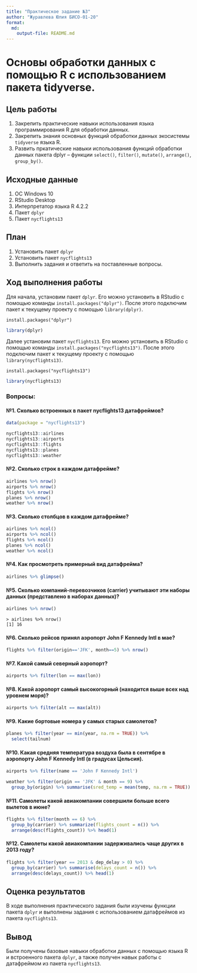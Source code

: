 ```yaml
---
title: "Практическое задание №3"
author: "Журавлева Юлия БИСО-01-20"
format: 
  md:
    output-file: README.md
---
```

# Основы обработки данных с помощью R с использованием пакета tidyverse.

## Цель работы

1. Закрепить практические навыки использования языка программирования R для обработки данных.
2. Закрепить знания основных функций обработки данных экосистемы `tidyverse` языка R.
3. Развить пркатические навыки использования функций обработки данных пакета dplyr – функции `select()`, `filter()`, `mutate()`, `arrange()`, `group_by()`.

## Исходные данные

1.  ОС Windows 10
2.  RStudio Desktop
3.  Интерпретатор языка R 4.2.2
4.  Пакет `dplyr`
5.  Пакет `nycflights13`

## План

1.  Установить пакет `dplyr`
2.  Установить пакет `nycflights13`
3.  Выполнить задания и ответить на поставленные вопросы.

## Ход выполнения работы

Для начала, установим пакет `dplyr`. Его можно установить в RStudio с помощью команды `install.packages("dplyr")`. После этого подключим пакет к текущему проекту с помощью `library(dplyr)`.
```
install.packages("dplyr")
```
```r
library(dplyr)
```

Далее установим пакет `nycflights13`. Его можно установить в RStudio с помощью команды `install.packages("nycflights13")`. После этого подключим пакет к текущему проекту с помощью `library(nycflights13)`.
```
install.packages("nycflights13")
```
```r
library(nycflights13)

```

### Вопросы:

#### №1. Сколько встроенных в пакет nycflights13 датафреймов?

```r
data(package = "nycflights13")

nycflights13::airlines
nycflights13::airports
nycflights13::flights
nycflights13::planes
nycflights13::weather
```

#### №2. Сколько строк в каждом датафрейме?

```r
airlines %>% nrow()
airports %>% nrow()
flights %>% nrow()
planes %>% nrow()
weather %>% nrow()
```

#### №3. Сколько столбцов в каждом датафрейме?

```r
airlines %>% ncol()
airports %>% ncol()
flights %>% ncol()
planes %>% ncol()
weather %>% ncol()
```

#### №4. Как просмотреть примерный вид датафрейма?

```r
airlines %>% glimpse()
```

#### №5. Сколько компаний-перевозчиков (carrier) учитывают эти наборы данных (представлено в наборах данных)?

```r
airlines %>% nrow()
```

```
> airlines %>% nrow()
[1] 16
```

#### №6. Сколько рейсов принял аэропорт John F Kennedy Intl в мае?

```r
flights %>% filter(origin=='JFK', month==5) %>% nrow()
```

#### №7. Какой самый северный аэропорт?

```r
airports %>% filter(lon == max(lon))
```

#### №8. Какой аэропорт самый высокогорный (находится выше всех над уровнем моря)?

```r
airports %>% filter(alt == max(alt))
```

#### №9. Какие бортовые номера у самых старых самолетов?

```r
planes %>% filter(year == min(year, na.rm = TRUE)) %>% 
  select(tailnum)
```

#### №10. Какая средняя температура воздуха была в сентябре в аэропорту John F Kennedy Intl (в градусах Цельсия).

```r
airports %>% filter(name == 'John F Kennedy Intl')

weather %>% filter(origin == 'JFK' & month == 9) %>% 
  group_by(origin) %>% summarise(sred_temp = mean(temp, na.rm = TRUE))
```

#### №11. Самолеты какой авиакомпании совершили больше всего вылетов в июне?

```r
flights %>% filter(month == 6) %>% 
  group_by(carrier) %>% summarize(flights_count = n()) %>% 
  arrange(desc(flights_count)) %>% head(1)
```

#### №12. Самолеты какой авиакомпании задерживались чаще других в 2013 году?

```r
flights %>% filter(year == 2013 & dep_delay > 0) %>% 
  group_by(carrier) %>% summarise(delays_count = n()) %>% 
  arrange(desc(delays_count)) %>% head(1)
```

## Оценка результатов

В ходе выполнения практического задания были изучены функции пакета `dplyr` и выполнены задания с использованием датафреймов из пакета `nycflights13`.

## Вывод

Были получены базовые навыки обработки данных с помощью языка R и встроенного пакета `dplyr`, а также получен навык работы с датафреймом из пакета `nycflights13`.
